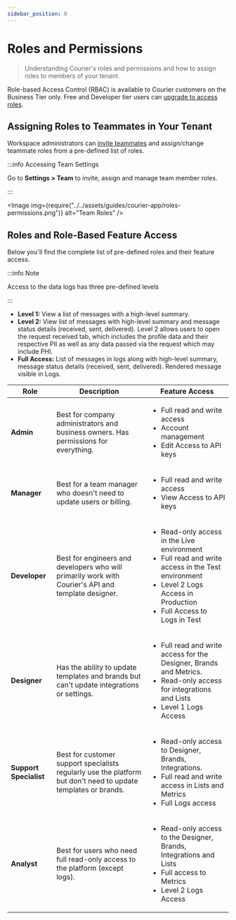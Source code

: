 ```yaml
---
sidebar_position: 0
---
```



# Roles and Permissions

> Understanding Courier's roles and permissions and how to assign roles to members of your tenant.

Role-based Access Control (RBAC) is available to Courier customers on the Business Tier only. Free and Developer tier users can [upgrade to access roles](https://app.courier.com/settings/billing).

## Assigning Roles to Teammates in Your Tenant

Workspace administrators can [invite teammates](./team-security.mdx#inviting-team-members-to-your-workspace) and assign/change teammate roles from a pre-defined list of roles.

:::info Accessing Team Settings

Go to **Settings > Team** to invite, assign and manage team member roles.

:::

<Image img={require("../../assets/guides/courier-app/roles-permissions.png")} alt="Team Roles" />

## Roles and Role-Based Feature Access

Below you'll find the complete list of pre-defined roles and their feature access.

:::info Note

Access to the data logs has three pre-defined levels

:::

- **Level 1:** View a list of messages with a high-level summary.
- **Level 2:** View list of messages with high-level summary and message status details (received, sent, delivered). Level 2 allows users to open the request received tab, which includes the profile data and their respective PII as well as any data passed via the request which may include PHI.
- **Full Access:** List of messages in logs along with high-level summary, message status details (received, sent, delivered). Rendered message visible in Logs.

| Role                   | Description                                                                                                    | Feature Access                                                                                                                                                                                      |
| ---------------------- | -------------------------------------------------------------------------------------------------------------- | --------------------------------------------------------------------------------------------------------------------------------------------------------------------------------------------------- |
| **Admin**              | Best for company administrators and business owners. Has permissions for everything.                           | <ul><li>Full read and write access</li><li>Account management</li><li>Edit Access to API keys</li></ul>                                                                                             |
| **Manager**            | Best for a team manager who doesn't need to update users or billing.                                           | <ul><li>Full read and write access</li><li>View Access to API keys</li></ul>                                                                                                                        |
| **Developer**          | Best for engineers and developers who will primarily work with Courier's API and template designer.            | <ul><li>Read-only access in the Live environment</li><li>Full read and write access in the Test environment</li><li>Level 2 Logs Access in Production</li><li>Full Access to Logs in Test</li></ul> |
| **Designer**           | Has the ability to update templates and brands but can't update integrations or settings.                      | <ul><li>Full read and write access for the Designer, Brands and Metrics.</li><li>Read-only access for integrations and Lists</li><li>Level 1 Logs Access</li></ul>                                  |
| **Support Specialist** | Best for customer support specialists regularly use the platform but don't need to update templates or brands. | <ul><li>Read-only access to Designer, Brands, Integrations.</li><li>Full read and write access in Lists and Metrics</li><li> Full Logs access</li></ul>                                             |
| **Analyst**            | Best for users who need full read-only access to the platform (except logs).                                   | <ul><li>Read-only access to the Designer, Brands, Integrations and Lists</li><li>Full access to Metrics</li><li>Level 2 Logs Access</li></ul>                                                       |
